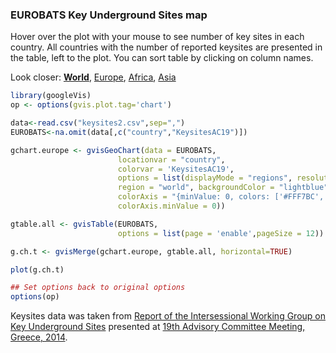 ### EUROBATS Key Underground Sites map
Hover over the plot with your mouse to see number of key sites in each country. All countries with the number of reported keysites are presented in the table, left to the plot. You can sort table by clicking on column names.

<body> Look closer:  <a href="http://rpubs.com/mariaghazali/key-sites-world" target="_parent"><b>World</b></a>, 
<a href="http://rpubs.com/mariaghazali/key-sites-europe" target="_parent">Europe</a>, 
<a href="http://rpubs.com/mariaghazali/key-sites-africa" target="_parent">Africa</a>, 
<a href="http://rpubs.com/mariaghazali/key-sites-asia" target="_parent">Asia</a>
<body/>

```r
library(googleVis)
op <- options(gvis.plot.tag='chart')
```

```r
data<-read.csv("keysites2.csv",sep=",")
EUROBATS<-na.omit(data[,c("country","KeysitesAC19")])

gchart.europe <- gvisGeoChart(data = EUROBATS,
                        locationvar = "country",
                        colorvar = 'KeysitesAC19',
                        options = list(displayMode = "regions", resolution = "countries",
                        region = "world", backgroundColor = "lightblue",
                        colorAxis = "{minValue: 0, colors: ['#FFF7BC', '#FEE391', '#FEC44F','#FE9929','#EC7014','#CC4C02','#993404','#662506']}",
                        colorAxis.minValue = 0))

gtable.all <- gvisTable(EUROBATS, 
                        options = list(page = 'enable',pageSize = 12))

g.ch.t <- gvisMerge(gchart.europe, gtable.all, horizontal=TRUE)

plot(g.ch.t)
```

```r
## Set options back to original options
options(op)
```
Keysites data was taken from [Report of the Intersessional Working Group on Key Underground Sites](http://www.eurobats.org/sites/default/files/documents/pdf/Advisory_Committee/Doc_StC9_AC19_33_Report%20IWGUndergroundSites.pdf) presented at [19th Advisory Committee Meeting, Greece, 2014](http://www.eurobats.org/official_documents/advisory_committee/19th_meeting_advisory_committee).
